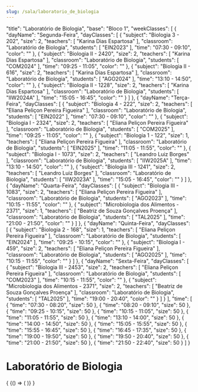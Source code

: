 ```yaml
---
slug: /sala/laboratorio_de_biologia
---
```


  "title": "Laboratório de Biologia",
  "base": "Bloco 1",
  "weekClasses": [
    {
      "dayName": "Segunda-Feira",
      "dayClasses": [
        {
          "subject": "Biologia 3 - 202",
          "size": 2,
          "teachers": [
            "Karina Dias Espartosa"
          ],
          "classroom": "Laboratório de Biologia",
          "students": [
            "EIN2023"
          ],
          "time": "07:30 - 09:10",
          "color": ""
        },
        {
          "subject": "Biologia II - 2420",
          "size": 2,
          "teachers": [
            "Karina Dias Espartosa"
          ],
          "classroom": "Laboratório de Biologia",
          "students": [
            "COM2024"
          ],
          "time": "09:25 - 11:05",
          "color": ""
        },
        {
          "subject": "Biologia II - 616",
          "size": 2,
          "teachers": [
            "Karina Dias Espartosa"
          ],
          "classroom": "Laboratório de Biologia",
          "students": [
            "AGO2024"
          ],
          "time": "13:10 - 14:50",
          "color": ""
        },
        {
          "subject": "Biologia II - 1228",
          "size": 2,
          "teachers": [
            "Karina Dias Espartosa"
          ],
          "classroom": "Laboratório de Biologia",
          "students": [
            "IIW2024A"
          ],
          "time": "15:05 - 16:45",
          "color": ""
        }
      ]
    },
    {
      "dayName": "Terça-Feira",
      "dayClasses": [
        {
          "subject": "Biologia 4 - 222",
          "size": 2,
          "teachers": [
            "Eliana Peliçon Pereira Figueira"
          ],
          "classroom": "Laboratório de Biologia",
          "students": [
            "EIN2022"
          ],
          "time": "07:30 - 09:10",
          "color": ""
        },
        {
          "subject": "Biologia I - 2324",
          "size": 2,
          "teachers": [
            "Eliana Peliçon Pereira Figueira"
          ],
          "classroom": "Laboratório de Biologia",
          "students": [
            "COM2025"
          ],
          "time": "09:25 - 11:05",
          "color": ""
        },
        {
          "subject": "Biologia 1 - 122",
          "size": 1,
          "teachers": [
            "Eliana Peliçon Pereira Figueira"
          ],
          "classroom": "Laboratório de Biologia",
          "students": [
            "EIN2025"
          ],
          "time": "11:05 - 11:55",
          "color": ""
        },
        {
          "subject": "Biologia I - 1073",
          "size": 2,
          "teachers": [
            "Leandro Luiz Borges"
          ],
          "classroom": "Laboratório de Biologia",
          "students": [
            "IIW2025A"
          ],
          "time": "13:10 - 14:50",
          "color": ""
        },
        {
          "subject": "Biologia III - 1241",
          "size": 2,
          "teachers": [
            "Leandro Luiz Borges"
          ],
          "classroom": "Laboratório de Biologia",
          "students": [
            "IIW2023A"
          ],
          "time": "15:05 - 16:45",
          "color": ""
        }
      ]
    },
    {
      "dayName": "Quarta-Feira",
      "dayClasses": [
        {
          "subject": "Biologia III - 1083",
          "size": 2,
          "teachers": [
            "Eliana Peliçon Pereira Figueira"
          ],
          "classroom": "Laboratório de Biologia",
          "students": [
            "AGO2023"
          ],
          "time": "10:15 - 11:55",
          "color": ""
        },
        {
          "subject": "Microbiologia dos Alimentos - 2371",
          "size": 1,
          "teachers": [
            "Beatriz de Souza Gonçalves Proença"
          ],
          "classroom": "Laboratório de Biologia",
          "students": [
            "TAL2025"
          ],
          "time": "21:00 - 21:50",
          "color": ""
        }
      ]
    },
    {
      "dayName": "Quinta-Feira",
      "dayClasses": [
        {
          "subject": "Biologia 2 - 168",
          "size": 1,
          "teachers": [
            "Eliana Peliçon Pereira Figueira"
          ],
          "classroom": "Laboratório de Biologia",
          "students": [
            "EIN2024"
          ],
          "time": "09:25 - 10:15",
          "color": ""
        },
        {
          "subject": "Biologia I - 459",
          "size": 2,
          "teachers": [
            "Eliana Peliçon Pereira Figueira"
          ],
          "classroom": "Laboratório de Biologia",
          "students": [
            "AGO2025"
          ],
          "time": "10:15 - 11:55",
          "color": ""
        }
      ]
    },
    {
      "dayName": "Sexta-Feira",
      "dayClasses": [
        {
          "subject": "Biologia III - 2453",
          "size": 2,
          "teachers": [
            "Eliana Peliçon Pereira Figueira"
          ],
          "classroom": "Laboratório de Biologia",
          "students": [
            "COM2023"
          ],
          "time": "10:15 - 11:55",
          "color": ""
        },
        {
          "subject": "Microbiologia dos Alimentos - 2371",
          "size": 2,
          "teachers": [
            "Beatriz de Souza Gonçalves Proença"
          ],
          "classroom": "Laboratório de Biologia",
          "students": [
            "TAL2025"
          ],
          "time": "19:00 - 20:40",
          "color": ""
        }
      ]
    }
  ],
  "time": [
    {
      "time": "07:30 - 08:20",
      "size": 50
    },
    {
      "time": "08:20 - 09:10",
      "size": 50
    },
    {
      "time": "09:25 - 10:15",
      "size": 50
    },
    {
      "time": "10:15 - 11:05",
      "size": 50
    },
    {
      "time": "11:05 - 11:55",
      "size": 50
    },
    {
      "time": "13:10 - 14:00",
      "size": 50
    },
    {
      "time": "14:00 - 14:50",
      "size": 50
    },
    {
      "time": "15:05 - 15:55",
      "size": 50
    },
    {
      "time": "15:55 - 16:45",
      "size": 50
    },
    {
      "time": "16:45 - 17:35",
      "size": 50
    },
    {
      "time": "19:00 - 19:50",
      "size": 50
    },
    {
      "time": "19:50 - 20:40",
      "size": 50
    },
    {
      "time": "21:00 - 21:50",
      "size": 50
    },
    {
      "time": "21:50 - 22:40",
      "size": 50
    }
  ]
}

# Laboratório de Biologia

<div>
  {
    <BrowserOnly>
      {() => (
        <Grid
          title={data.title}
          weekClasses={data.weekClasses}
          time={data.time}
        />
      )}
    </BrowserOnly>
  }
</div>

